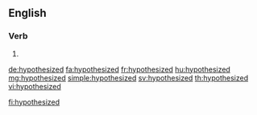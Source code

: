 ==English==

===Verb===
{{head|en|verb form}}

# {{en-past of|hypothesize}}

[[de:hypothesized]]
[[fa:hypothesized]]
[[fr:hypothesized]]
[[hu:hypothesized]]
[[mg:hypothesized]]
[[simple:hypothesized]]
[[sv:hypothesized]]
[[th:hypothesized]]
[[vi:hypothesized]]

[[fi:hypothesized]]